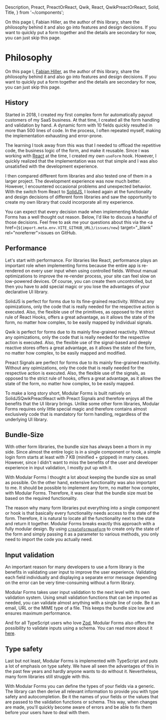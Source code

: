   Description,
  Preact,
  PreactOrReact,
  Qwik,
  React,
  QwikPreactOrReact,
  Solid,
  Title,
} from '~/components';

<Title>Philosophy</Title>
<Description>
  On this page I, Fabian Hiller, as the author of this library, share the
  philosophy behind it and also go into features and design decisions. If you
  want to quickly put a form together and the details are secondary for now, you
  can just skip this page.
</Description>

# Philosophy

On this page I, <a href="https://twitter.com/FabianHiller" target="_blank" rel="noreferrer">Fabian Hiller</a>, as the author of this library, share the philosophy behind it and also go into features and design decisions. If you want to quickly put a form together and the details are secondary for now, you can just skip this page.

## History

Started in 2018, I created my first complex form for automatically payout customers of my SaaS business. At that time, I created all the form handling and validation by hand. A dynamic form with 10 fields quickly resulted in more than 500 lines of code. In the process, I often repeated myself, making the implementation exhausting and error-prone.

The learning I took away from this was that I needed to offload the repetitive code, the business logic of the form, and make it reusable. Since I was working with <a href="https://reactjs.org/" target="_blank" rel="noreferrer">React</a> at the time, I created my own `useForm` hook. However, I quickly realized that the implementation was not that simple and I was also unsatisfied with the development experience.

I then compared different form libraries and also tested one of them in a larger project. The development experience was now much better. However, I encountered occasional problems and unexpected behavior. With the switch from React to <a href="https://www.solidjs.com/" target="_blank" rel="noreferrer">SolidJS</a>, I looked again at the functionality and design decisions of different form libraries and saw the opportunity to create my own library that could incorporate all my experience.

You can expect that every decision made when implementing Modular Forms has a well thought out reason. Below, I'd like to discuss a handful of those decisions. Feel free to ask me your questions about this via the <a href={`${import.meta.env.VITE_GITHUB_URL}/issues/new`} target="\_blank" rel="noreferrer">issues</a> on GitHub.

## Performance

Let's start with performance. For libraries like React, performance plays an important role when implementing forms because the entire app is re-rendered on every user input when using controlled fields. Without manual optimizations to improve the re-render process, your site can feel slow on low-powered devices. Of course, you can create them uncontrolled, but then you have to add special magic or you lose the advantages of your declarative UI library.

<Solid block>

SolidJS is perfect for forms due to its fine-grained reactivity. Without any opimizations, only the code that is really needed for the respective action is executed. Also, the flexible use of the primitives, as opposed to the strict rule of React Hooks, offers a great advantage, as it allows the state of the form, no matter how complex, to be easily mapped by individual signals.

</Solid>

<Qwik block>

Qwik is perfect for forms due to its mainly fine-grained reactivity. Without any opimizations, only the code that is really needed for the respective action is executed. Also, the flexible use of the signal-based and deeply reactive stores offers a great advantage, as it allows the state of the form, no matter how complex, to be easily mapped and modified.

</Qwik>

<PreactOrReact block>

Preact Signals are perfect for forms due to its mainly fine-grained reactivity. Without any opimizations, only the code that is really needed for the respective action is executed. Also, the flexible use of the signals, as opposed to the strict rule of hooks, offers a great advantage, as it allows the state of the form, no matter how complex, to be easily mapped.

</PreactOrReact>

To make a long story short, Modular Forms is built natively on <Solid>SolidJS</Solid><Qwik>Qwik</Qwik><Preact>Preact</Preact><React>React with Preact Signals</React> and therefore enjoys all the benefits that the UI library brings. Unlike some other form libraries, Modular Forms requires only little special magic and therefore contains almost exclusively code that is mandatory for form handling, regardless of the underlying UI library.

## Bundle-Size

With other form libraries, the bundle size has always been a thorn in my side. Since almost the entire logic is in a single component or hook, a simple login form starts at least with 7 KB (minified + gzipped) in many cases. However, since I didn't want to miss the benefits of the user and developer experience in input validation, I mostly put up with it.

With Modular Forms I thought a lot about keeping the bundle size as small as possible. On the other hand, extensive functionality was also important to me. It should be possible to implement any form, no matter how complex, with Modular Forms. Therefore, it was clear that the bundle size must be based on the required functionality.

The reason why many form libraries put everything into a single component or hook is that basically every functionality needs access to the state of the form. Therefore, it is natural to locate all the functionality next to the state and return it together. Modular Forms breaks exactly this approach with a fully modular design. By using <Solid><A href="../../api/createForm">`createForm`</A></Solid><QwikPreactOrReact><A href="../../api/useForm">`useForm`</A></QwikPreactOrReact> to create only the state of the form and simply passing it as a parameter to various methods, you only need to import the code you actually need.

## Input validation

An important reason for many developers to use a form library is the benefits in validating user input to improve the user experience. Validating each field individually and displaying a separate error message depending on the error can be very time-consuming without a form library.

Modular Forms takes user input validation to the next level with its own validation system. Using small validation functions that can be imported as needed, you can validate almost anything with a single line of code. Be it an email, URL or the MIME type of a file. This keeps the bundle size low and ensures maximum performance.

And for all TypeScript users who love <a href="https://zod.dev/" target="_blank" rel="noreferrer">Zod</a>, Modular Forms also offers the possibility to validate inputs using a schema. You can read more about it <A href="../validate-your-fields">here</A>.

## Type safety

Last but not least, Modular Forms is implemented with TypeScript and puts a lot of emphasis on type safety. We have all seen the advantages of this in the past few years and hardly anyone wants to do without it. Nevertheless, many form libraries still struggle with this.

With Modular Forms you can define the types of your fields via a generic. The library can then derive all relevant information to provide you with type safety and autocompletion. Be it the names of your fields or the values that are passed to the validation functions or schema. This way, when changes are made, you'll quickly become aware of errors and be able to fix them before your users have to deal with them.
